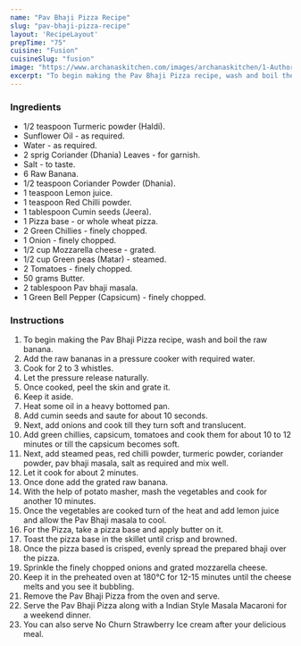 ---
name: "Pav Bhaji Pizza Recipe"
slug: "pav-bhaji-pizza-recipe"
layout: 'RecipeLayout'
prepTime: "75"
cuisine: "Fusion"
cuisineSlug: "fusion"
image: "https://www.archanaskitchen.com/images/archanaskitchen/1-Author/Shraddha_Jain/PavBhajii_Pizza.jpg"
excerpt: "To begin making the Pav Bhaji Pizza recipe, wash and boil the raw banana"
---

### Ingredients

- 1/2 teaspoon Turmeric powder (Haldi).
- Sunflower Oil - as required.
- Water - as required.
- 2 sprig Coriander (Dhania) Leaves - for garnish.
- Salt - to taste.
- 6 Raw Banana.
- 1/2 teaspoon Coriander Powder (Dhania).
- 1 teaspoon Lemon juice.
- 1 teaspoon Red Chilli powder.
- 1 tablespoon Cumin seeds (Jeera).
- 1 Pizza base - or whole wheat pizza.
- 2 Green Chillies - finely chopped.
- 1 Onion - finely chopped.
- 1/2 cup Mozzarella cheese - grated.
- 1/2 cup Green peas (Matar) - steamed.
- 2 Tomatoes - finely chopped.
- 50 grams Butter.
- 2 tablespoon Pav bhaji masala.
- 1 Green Bell Pepper (Capsicum) - finely chopped.

### Instructions

1. To begin making the Pav Bhaji Pizza recipe, wash and boil the raw banana.
1. Add the raw bananas in a pressure cooker with required water.
1. Cook for 2 to 3 whistles.
1. Let the pressure release naturally.
1. Once cooked, peel the skin and grate it.
1. Keep it aside.
1. Heat some oil in a heavy bottomed pan.
1. Add cumin seeds and saute for about 10 seconds.
1. Next, add onions and cook till they turn soft and translucent.
1. Add green chillies, capsicum, tomatoes and cook them for about 10 to 12 minutes or till the capsicum becomes soft.
1. Next, add steamed peas, red chilli powder, turmeric powder, coriander powder, pav bhaji masala, salt as required and mix well.
1. Let it cook for about 2 minutes.
1. Once done add the grated raw banana.
1. With the help of potato masher, mash the vegetables and cook for another 10 minutes.
1. Once the vegetables are cooked turn of the heat and add lemon juice and allow the Pav Bhaji masala to cool.
1. For the Pizza, take a pizza base and apply butter on it.
1. Toast the pizza base in the skillet until crisp and browned.
1. Once the pizza based is crisped, evenly spread the prepared bhaji over the pizza.
1. Sprinkle the finely chopped onions and grated mozzarella cheese.
1. Keep it in the preheated oven at 180°C for 12-15 minutes until the cheese melts and you see it bubbling.
1. Remove the Pav Bhaji Pizza from the oven and serve.
1. Serve the Pav Bhaji Pizza along with a Indian Style Masala Macaroni for a weekend dinner.
1. You can also serve No Churn Strawberry Ice cream after your delicious meal.
